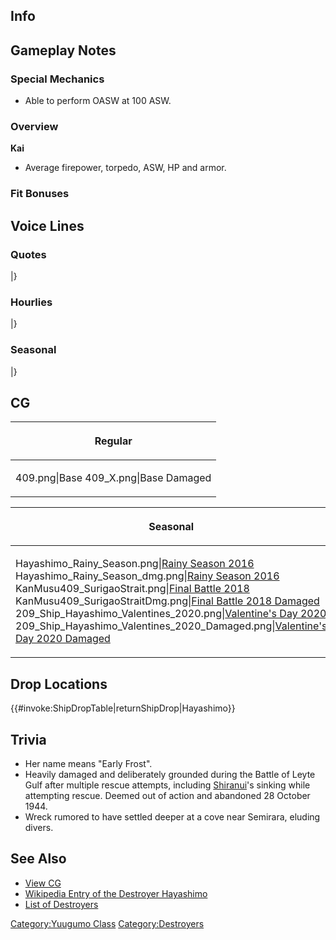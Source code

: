 ==Info==
{{KanmusuInfo|ID=209}}
{{KanmusuInfo|ID=209a}}

==Gameplay Notes==
===Special Mechanics===
* Able to perform OASW at 100 ASW.

===Overview===
'''Kai'''
* Average firepower, torpedo, ASW, HP and armor.  

===Fit Bonuses===
{{:{{BASEPAGENAME}}/Equipment Bonuses}}
{{clear}}

==Voice Lines==
===Quotes===
{{ShipquoteHeader}}
{{ShipquoteKai
|scenario = Introduction
|origin = また…来てしまったのね、この海に。夕雲型駆逐艦、早霜…着任しました。
|translation = I've... come to these seas again. Yuugumo-class destroyer, Hayashimo... reporting for duty.
|audio = Hayashimo-Introduction.ogg
}}
{{ShipquoteKai
|scenario = Library
|origin = 夕雲型駆逐艦、その十七番目、早霜です。
舞鶴海軍工廠生まれ。だいぶ押し迫った頃に生まれました。
レイテ沖海戦にリンガ泊地から出撃して…色々な光景を見ました。
|translation = I'm the 17th ship of the Yuugumo-class destroyers, Hayashimo.
I was born at the Maizuru Naval Yards, during troubled times.<ref>She was commissoned in 1944 near the end of the war.</ref>
I sortied to the Battle of Leyte Gulf from Lingga Harbour... and saw many things.<ref>During the [https://en.wikipedia.org/wiki/Battle_of_Leyte_Gulf Battle of Leyte Gulf], Hayashimo witnessed the sinking of a few ships.</ref>
|audio = Hayashimo-Library.ogg
}}
{{ShipquoteKai
|scenario = Secretary 1
|origin = ごめんなさいね。行きましょうか。
|translation = Sorry. Shall we go?
|audio = Hayashimo-Secretary_1.ogg
}}
{{ShipquoteKai
|scenario = Secretary 2
|origin = ふっ…うん。この景色変わらないわね
|translation = Fu... yup. This scenery doesn't change huh.
|audio = Hayashimo-Secretary_2.ogg
}}
{{ShipquoteKai
|scenario = Secretary 3
|origin = 司令官？構ってくれるなんて優しいのね
|translation = Commander? You're really kind to care about me.
|audio = Hayashimo-Secretary_3.ogg
}}
{{ShipquoteKai
|scenario = Secretary Idle
|origin = 私はこうして…いつも見てるだけ。見ています…いつでも…いつまでも。
|translation = I'm always here... just watching. Always... watching... forever.
|audio = Hayashimo-Idle.ogg
}}
{{ShipquoteKai
|scenario = Secretary (Married)
|origin = 司令官。あなたも少し、働き過ぎだと思う。あの…たまには、いっしょに…うっ…いえ…うぅ
|translation = I think you've been working a bit too hard, Commander. Umm... Sometimes together we should... Uh... Nothing... Uhh...
|audio = Hayashimo-Wedding_Line.ogg
}}
{{ShipquoteKai
|scenario = Wedding
|origin = 司令官に出会えて．．．私．．．よかったと思っている。だから、このままで充分．．．え?これを．．．本気で?。私．．．変われるかしら?
|translation = I'm glad... I... was able to meet you, Commander. That's why, this is enough... Eh? This... For real? I... wonder if I can change?
|audio = Hayashimo-Wedding.ogg
}}
{{ShipquoteKai
|scenario = Player's Score
|origin = 司令官、データを見る？そう…
|translation = You want to see the data, Commander? I see...
|audio = Hayashimo-Looking_At_Scores.ogg
}}
{{ShipquoteKai
|scenario = Joining the Fleet
|origin = 早霜、抜錨します
|translation = Hayashimo, setting sail.
|audio = Hayashimo-Joining_A_Fleet.ogg
}}
{{ShipquoteKai
|scenario = Equipment 1
|origin = 強く…強くなれば変わるの？
|translation = Can... can I change if I get stronger?
|audio = Hayashimo-Equipment_1.ogg
}}
{{ShipquoteKai
|scenario = Equipment 2
|origin = 那智さんの水偵…いいなあ
|translation = Nachi-san's recon seaplanes... are nice.<ref>Nachi's seaplanes were the ones to recieve the report on the final hours of Shiranui, Fujinami and Hayashimo at the Battle of Leyte Gulf.</ref>
|audio = Hayashimo-Equipment_2.ogg
}}
{{ShipquoteKai
|scenario = Equipment 3
|origin = 見ています
|translation = I see it.
|audio = Hayashimo-Equipment_3.ogg
}}
{{ShipquoteKai
|scenario = Supply
|origin = ありがとうございます。お礼を
|translation = Thank you. I'm grateful.
|audio = Hayashimo-Supply.ogg
}}
{{ShipquoteKai
|scenario = Docking (Minor Damage)
|origin = ふふっ、心配性なのね
|translation = Fufu, you worry too much huh.
|audio = Hayashimo-Docking_Minor.ogg
}}
{{ShipquoteKai
|scenario = Docking (Major Damage)
|origin = しくじってしまったわ。ごめんなさいね
|translation = I messed up. I'm sorry.
|audio = Hayashimo-Docking_Major.ogg
}}
{{ShipquoteKai
|scenario = Construction
|origin = 戦力は必要ね…また…増えたわ。
|translation = More forces are important... It's increased... again.
|audio = Hayashimo-Construction.ogg
}}
{{ShipquoteKai
|scenario = Returning from Sortie
|origin = 艦隊が戻ったわ。ふっ…ふふふ。戻りました。
|translation = The fleet has returned. Whew... Fufufu. They're back.
|audio = Hayashimo-Returning_From_Sortie.ogg
}}
{{ShipquoteKai
|scenario = Starting a Sortie
|origin = 捷一号作戦？何だ違うのか
|translation = Operation Sho-go 1? Oh, it's not it.<ref>Referring to one of the four [https://ja.wikipedia.org/wiki/%E6%8D%B7%E5%8F%B7%E4%BD%9C%E6%88%A6 Operation Sho-go] plans prepared after the IJN lost the battle of Marinaras. Sho 1 was the plan for the Battle of Leyte Gulf.</ref>
|audio = Hayashimo-Starting_A_Sortie.ogg
}}
{{ShipquoteKai
|scenario = Starting a Battle
|origin = 私とやる気なの？いいわ、お相手します。
|translation = You want to have a go at me? Fine, I'll be your opponent.
|audio = Hayashimo-Battle_Start.ogg
}}
{{ShipquoteKai
|scenario = Attack
|origin = ふんっ…馬鹿みたい
|translation = Humph... What an idiot.
|audio = Hayashimo-Attack.ogg
}}
{{ShipquoteKai
|scenario = Night Battle Attack 
|origin = しつこいわね…。
|translation = How persitent...
|audio = Hayashimo-Night_Attack.ogg
}}
{{ShipquoteKai
|scenario = Night Battle
|origin = 夜か…ふふっ、突っ込んでみる？
|translation = Night huh... Fufu, let's charge in?
|audio = Hayashimo-Night_Battle.ogg
}}
{{ShipquoteKai
|scenario = MVP
|origin = こんな私に祝福をくれるというの？司令官、いい人なのね。ふふ…うふふふ
|translation = You're giving someone like me your blessing? You're a good person, Commander. Fufu... Ufufufu.
|audio = Hayashimo-MVP.ogg
}}
{{ShipquoteKai
|scenario = Minor Damage 1
|origin = あぁ！？艦首が！
|translation = Aah!? My bow!<ref>Her bow was blown off after bomb hits to her bow during the Battle of Leyte Gulf. To save her from sinking, she was beached on a sand bar near [https://en.wikipedia.org/wiki/Caluya,_Antique Semirara Island].</ref>
|audio = Hayashimo-Minor_Damage_1.ogg
}}
{{ShipquoteKai
|scenario = Minor Damage 2
|origin = 痛っ…なに…今度は煙突なの
|translation = That hurts... What... My chimney this time?<ref>Her 2nd chimney was also blown off in the Battle of Leyte Gulf from hits to her middle.</ref>
|audio = Hayashimo-Minor_Damage_2.ogg
}}
{{ShipquoteKai
|scenario = Major Damage
|origin = これじゃどうしようもないわね。どこかにいい浅瀬は無いかしら
|translation = There's nothing I can do about this. I wonder if there's a nice sand bar nearby.<ref>She was beached [https://encrypted.google.com/maps/place/12%C2%B004'05.3%22N+121%C2%B022'08.8%22E/@12.068139,121.369111,667m/data=!3m1!1e3!4m5!3m4!1s0x0:0x0!8m2!3d12.068139!4d121.369111 here].</ref>
|audio = Hayashimo-Major_Damage.ogg
}}
{{ShipquoteKai
|scenario = Sunk
|origin = 目の前で…みんなが…どうしたら。待って…待って…私も逝くわ。
|translation = Right before my eyes... everyone is... what do I do? Wait... wait... I'm coming too.<ref>Referring to her witnessing the sinking of Shiranui and Fujinami.</ref>
|audio = Hayashimo-Sunk.ogg
}}
|} <references/>

{{clear}}

===Hourlies===
{{ShipquoteHeader | type = hourly}}
{{ShipquoteKai
|scenario = 00:00 
|origin = マルマルマルマル。0時です
|translation = 0000. It's 12am.
|audio = HayashimoKai-Hourly_0000.ogg
}}
{{ShipquoteKai
|scenario = 01:00 
|origin = マルヒトマルマル。静かですね
|translation = 0100. It's quiet huh.
|audio = HayashimoKai-Hourly_0100.ogg
}}
{{ShipquoteKai
|scenario = 02:00 
|origin = マルフタマルマル。夜には夜の楽しみがあります。薄めに作っておきました
|translation = 0200. We should have the appropriate entertainment at night. I'll go get something weak.<ref>Weak as in alcohol.</ref>
|audio = HayashimoKai-Hourly_0200.ogg
}}
{{ShipquoteKai
|scenario = 03:00 
|origin = マルサンマルマル。司令官、徹夜は体に障るわ。少し休んで
|translation = 0300. Pulling an all nighter is bad for your health, Commander. Rest a bit.
|audio = HayashimoKai-Hourly_0300.ogg
}}
{{ShipquoteKai
|scenario = 04:00 
|origin = マルヨンマルマル。朝の青さ。嫌いじゃないわ。少し肌寒いけれど
|translation = 0400. The blue morning sky. I don't dislike it. It's a bit chilly though.
|audio = HayashimoKai-Hourly_0400.ogg
}}
{{ShipquoteKai
|scenario = 05:00 
|origin = マルゴーマルマル。ごめんなさい。私の手、冷たかったですか
|translation = 0500. Sorry. Is my hand cold?
|audio = HayashimoKai-Hourly_0500.ogg
}}
{{ShipquoteKai
|scenario = 06:00 
|origin = マルロクマルマル。総員起こし、かけましょう
|translation = 0600. I'll go assemble everyone.
|audio = HayashimoKai-Hourly_0600.ogg
}}
{{ShipquoteKai
|scenario = 07:00 
|origin = マルナナマルマル。朝の総点検、終わり… 朝ごはんは間宮さん… 行きましょう
|translation = 0700. The morning inspection is over... Let's go to Mamiya's... for breakfast.
|audio = HayashimoKai-Hourly_0700.ogg
}}
{{ShipquoteKai
|scenario = 08:00 
|origin = マルハチマルマル。司令官、今日の任務表です。まずよく見ましょうね
|translation = 0800. Here is today's mission list, Commander. Look over it carefully first OK.
|audio = HayashimoKai-Hourly_0800.ogg
}}
{{ShipquoteKai
|scenario = 09:00 
|origin = マルキューマルマル。可能な艦隊はすべて遠征に出ました。残りはどうしますか？
|translation = 0900. All deployable fleets are off on expeditions. What should we do with those still here?
|audio = HayashimoKai-Hourly_0900.ogg
}}
{{ShipquoteKai
|scenario = 10:00 
|origin = ヒトマルマルマル。あぁ…不知火さん。どうしたの？何か私たちに御用ですか？
|translation = 1000. Ah... Shiranui-san. What's wrong? Can we do anything for you? 
|audio = HayashimoKai-Hourly_1000.ogg
}}
{{ShipquoteKai
|scenario = 11:00 
|origin = ヒトヒトマルマル。司令官、お昼は私が舞鶴仕込みの肉じゃが…作りますね。フフッ…
|translation = 1100. I'll make the stew I learned in Maizuru for lunch... OK, Commander? Fufu~...<ref>Nikujaga (肉じゃが) is literally meat and potato stew.</ref>
|audio = HayashimoKai-Hourly_1100.ogg
}}
{{ShipquoteKai
|scenario = 12:00 
|origin = ヒトフタマルマル。肉じゃが…どうだったでしょう？　おかわり…ありますから
|translation = 1200. How... was the stew? There's enough... for seconds.
|audio = HayashimoKai-Hourly_1200.ogg
}}
{{ShipquoteKai
|scenario = 13:00 
|origin = ヒトサンマルマル。美味しかったっ…て… そんな…私…困ります
|translation = 1300. "That was... delicious"... if you say that... I'll... be embarrassed.
|audio = HayashimoKai-Hourly_1300.ogg
}}
{{ShipquoteKai
|scenario = 14:00 
|origin = ヒトヨンマルマル。司令官、私…何か勘違いを。ああ、そうですか。なら別に
|translation = 1400. Was I... misunderstanding something, Commander? Ah, is that so. That's fine then.
|audio = HayashimoKai-Hourly_1400.ogg
}}
{{ShipquoteKai
|scenario = 15:00 
|origin = ヒトゴーマルマル。おやつの時間…ですか。キャラメル…私、嫌いじゃないです
|translation = 1500. It's snack time... huh. I don't... dislike caramel.<ref>Specifically referring to [https://en.wikipedia.org/wiki/Toffee toffee].</ref>
|audio = HayashimoKai-Hourly_1500.ogg
}}
{{ShipquoteKai
|scenario = 16:00 
|origin = ヒトロクマルマル。キャラメルは美味しいですね。巻雲姉さん…食べ過ぎです
|translation = 1600. The caramel was delicious. Makigumo nee-san... you ate too much.
|audio = HayashimoKai-Hourly_1600.ogg
}}
{{ShipquoteKai
|scenario = 17:00 
|origin = ヒトナナマルマル。司令官、負け戦というものは嫌なものですね。二度と…
|translation = 1700. S losing battle is a terrible thing isn't it, Commander? Never again...
|audio = HayashimoKai-Hourly_1700.ogg
}}
{{ShipquoteKai
|scenario = 18:00 
|origin = ヒトハチマルマル。お夕食も私がお作りしましょう。侮れませんよ…カレーです
|translation = 1800. I'll make dinner too. It's not something you look down on... It's curry.
|audio = HayashimoKai-Hourly_1800.ogg
}}
{{ShipquoteKai
|scenario = 19:00 
|origin = ヒトキューマルマル。私のカレーは南の島でとれたココナツ入りなのです。フフ…
|translation = 1900. I put some young coconuts from the southern islands in my curry. Fufu...
|audio = HayashimoKai-Hourly_1900.ogg
}}
{{ShipquoteKai
|scenario = 20:00 
|origin = フタマルマルマル。艦娘の数だけカレーがありますからね。召し上がれ
|translation = 2000. There's enough curry for everyone. Eat up.
|audio = HayashimoKai-Hourly_2000.ogg
}}
{{ShipquoteKai
|scenario = 21:00 
|origin = フタヒトマルマル。司令官、いかがでしたか？早霜のカレーは。フフ…フフフフ…
|translation = 2100. How was it, Commander? My curry. Fufu... Fufufu...
|audio = HayashimoKai-Hourly_2100.ogg
}}
{{ShipquoteKai
|scenario = 22:00 
|origin = フタフタマルマル。ああ那智さんが達磨持ってきました。おやりになるのですか？
|translation = 2200. Ah, Nachi-san brought a bottle of whiskey. Do you want some?<ref>達磨 'daruma' is a round painted good luck doll, but in this case is referring to the resemblance between said doll and a common whiskey bottle in Japan. For any hard drinking admirals, this girl is the one for you.</ref>
|audio = HayashimoKai-Hourly_2200.ogg
}}
{{ShipquoteKai
|scenario = 23:00 
|origin = フタサンマルマル。司令官と一緒にいると…嫌な事…忘れて…しまいますね
|translation = 2300. When I'm with you, Commander... I forget... about all those... unpleasant memories.
|audio = HayashimoKai-Hourly_2300.ogg
}}
|} <references/>

{{clear}}

===Seasonal===
{{SeasonalHeaderOld}}
{{SeasonalQuote
|scenario = [[Seasonal/Rainy_Season_2016|Rainy Season 2016]]
|origin = 司令官、あの…たまには、一緒に…うぅ、いえ…うぅ…
|translation =	Umm, Commander… Once in a while can we… Uhh, nevermind… Ummm…
|audio = Hayashimo_Rainy_Season_2016_Sec1.mp3
|notes = 
}}
|}

==CG==
{| class="mw-collapsible mw-collapsed wikitable" style="width: 100%;"
!Regular
|-
|<gallery>
409.png|Base
409_X.png|Base Damaged
</gallery>
|}

{| class="mw-collapsible mw-collapsed wikitable" style="width: 100%;"
!Seasonal
|-
|<gallery>
Hayashimo_Rainy_Season.png|[[Seasonal/Rainy_Season_2016|Rainy Season 2016]]
Hayashimo_Rainy_Season_dmg.png|[[Seasonal/Rainy_Season_2016|Rainy Season 2016]]
KanMusu409_SurigaoStrait.png|[[Seasonal/Final_Battle|Final Battle 2018]]
KanMusu409_SurigaoStraitDmg.png|[[Seasonal/Final_Battle|Final Battle 2018 Damaged]]
209_Ship_Hayashimo_Valentines_2020.png|[[Seasonal/Valentine%27s_Day_2020|Valentine's Day 2020]]
209_Ship_Hayashimo_Valentines_2020_Damaged.png|[[Seasonal/Valentine%27s_Day_2020|Valentine's Day 2020 Damaged]]
</gallery>
|}

==Drop Locations==
{{#invoke:ShipDropTable|returnShipDrop|Hayashimo}}

==Trivia==
*Her name means "Early Frost".
*Heavily damaged and deliberately grounded during the Battle of Leyte Gulf after multiple rescue attempts, including [[Shiranui]]'s sinking while attempting rescue. Deemed out of action and abandoned 28 October 1944.
* Wreck rumored to have settled deeper at a cove near Semirara, eluding divers.

==See Also==
*[[{{PAGENAMEE}}/Gallery|View {{PAGENAME}} CG]]
* [[wikipedia:Japanese destroyer Hayashimo|Wikipedia Entry of the Destroyer Hayashimo]]
*[[EliteDD|List of Destroyers]]
{{Shiplist}}
[[Category:Yuugumo Class]]
[[Category:Destroyers]]
